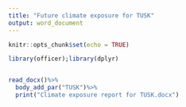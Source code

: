 ```yaml
---
title: "Future climate exposure for TUSK"
output: word_document
---
```


```r
knitr::opts_chunk$set(echo = TRUE)
```

```r
library(officer);library(dplyr)


read_docx()%>%
  body_add_par("TUSK")%>%
  print("Climate exposure report for TUSK.docx")

















```

